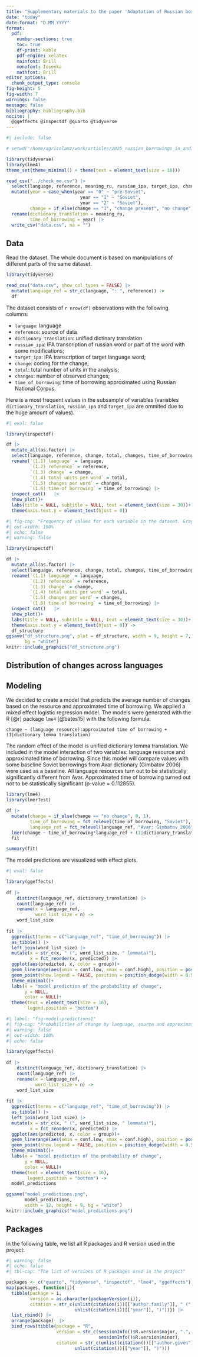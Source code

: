 ```yaml
---
title: "Supplementary materials to the paper 'Adaptation of Russian borrowings in Andic languages'"
date: "today"
date-format: "D.MM.YYYY"
format:
  pdf:
    number-sections: true
    toc: true
    df-print: kable
    pdf-engine: xelatex
    mainfont: Brill
    monofont: Iosevka
    mathfont: Brill
editor_options: 
  chunk_output_type: console
fig-height: 5
fig-width: 7
warnings: false
message: false
bibliography: bibliography.bib
nocite: |
  @ggeffects @inspectdf @quarto @tidyverse
---
```


```r
#| include: false

# setwd("/home/agricolamz/work/articles/2025_russian_borrowings_in_andi_with_Vika_Chiara/supplement")

library(tidyverse)
library(lme4)
theme_set(theme_minimal() + theme(text = element_text(size = 16)))

read_csv("../check_me.csv") |> 
  select(language, reference, meaning_ru, russian_ipa, target_ipa, change, total, changes, year) |>
  mutate(year = case_when(year == "0" ~ "pre-Soviet",
                            year == "1" ~ "Soviet",
                            year == "2" ~ "Soviet"),
         change = if_else(change == "1", "change present", "no change")) |> 
  rename(dictionary_translation = meaning_ru, 
         time_of_borrowing = year) |> 
  write_csv("data.csv", na = "")
```


## Data

Read the dataset. The whole document is based on manipulations of different parts of the same dataset.

```r
library(tidyverse)

read_csv("data.csv", show_col_types = FALSE) |> 
  mutate(language_ref = str_c(language, ": ", reference)) ->
  df
```

The dataset consists of `r nrow(df)` observations with the following columns:

- `language`: language
- `reference`: source of data
- `dictionary_translation`: unified dictinary translation 
- `russian_ipa`: IPA transcription of russian word or part of the word with some modifications;
- `target_ipa`: IPA transcription of target language word;
- `change`: coding for the change;
- `total`: total number of units in the analysis;
- `changes`: number of observed changes;
- `time_of_borrowing`: time of borrowing approximated using Russian National Corpus.

Here is a most frequent values in the subsample of variables (variables `dictionary_translation`, `russian_ipa` and `target_ipa` are ommited due to the huge amount of values).

```r
#| eval: false

library(inspectdf)

df |> 
  mutate_all(as.factor) |> 
  select(language, reference, change, total, changes, time_of_borrowing) |> 
  rename(`(1.1) language` = language,
         `(1.2) reference` = reference,
         `(1.3) change` = change,
         `(1.4) total units per word` = total,
         `(1.5) changes per word` = changes,
         `(1.6) time of borrowing` = time_of_borrowing) |> 
  inspect_cat()   |> 
  show_plot()+
  labs(title = NULL, subtitle = NULL, text = element_text(size = 30))+
  theme(axis.text.y = element_text(hjust = 0))
```

```r
#| fig-cap: "Frequency of values for each variable in the dataset. Gray segments are missing values."
#| out-width: 100%
#| echo: false
#| warning: false

library(inspectdf)

df |> 
  mutate_all(as.factor) |> 
  select(language, reference, change, total, changes, time_of_borrowing) |> 
  rename(`(1.1) language` = language,
         `(1.2) reference` = reference,
         `(1.3) change` = change,
         `(1.4) total units per word` = total,
         `(1.5) changes per word` = changes,
         `(1.6) time of borrowing` = time_of_borrowing) |> 
  inspect_cat()   |> 
  show_plot()+
  labs(title = NULL, subtitle = NULL, text = element_text(size = 30))+
  theme(axis.text.y = element_text(hjust = 0)) ->
  df_structure
ggsave("df_structure.png", plot = df_structure, width = 9, height = 7, 
       bg = "white")
knitr::include_graphics("df_structure.png")
```

## Distribution of changes across languages

## Modeling {#sec-modeling}

We decided to create a model that predicts the average number of changes based on the resource and approximated time of borrowing. We applied a mixed effect logistic regression model. The models were generated with the R [@r] package `lme4` [@bates15] with the following formula:

```
change ~ (language resource):approximated time of borrowing + (1|dictionary lemma translation)
```

The random effect of the model is unified dictionary lemma translation. We included in the model interaction of two variables: language resource and approximated time of borrowing. Since this model will compare values with some baseline Soviet borrowings from Avar dictionary (Gimbatov 2006) were used as a baseline. All language resources turn out to be statistically significantly different from Avar. Approximated time of borrowing turned out not to be statistically significant (p-value = 0.112855).

```r
library(lme4)
library(lmerTest)

df |> 
  mutate(change = if_else(change == "no change", 0, 1),
         time_of_borrowing = fct_relevel(time_of_borrowing, "Soviet"),
         language_ref = fct_relevel(language_ref, "Avar: Gimbatov 2006")) |> 
  lmer(change ~ time_of_borrowing*language_ref + (1|dictionary_translation), data = _) ->
  fit

summary(fit)
```

The model predictions are visualized with effect plots.

```r
#| eval: false

library(ggeffects)
  
df |> 
    distinct(language_ref, dictionary_translation) |> 
    count(language_ref) |> 
    rename(x = language_ref,
           word_list_size = n) ->
    word_list_size
  
fit |> 
  ggpredict(terms = c("language_ref", "time_of_borrowing")) |> 
  as_tibble() |>
  left_join(word_list_size) |> 
  mutate(x = str_c(x, " (", word_list_size, " lemmata)"),
         x = fct_reorder(x, predicted)) |> 
  ggplot(aes(predicted, x, color = group))+
  geom_linerange(aes(xmin = conf.low, xmax = conf.high), position = position_dodge(width = 0.5)) +
  geom_point(show.legend = FALSE, position = position_dodge(width = 0.5))+
  theme_minimal()+
  labs(x = "model prediction of the probability of change", 
       y = NULL,
       color = NULL)+
  theme(text = element_text(size = 16),
        legend.position = "bottom")
```

```r
#| label: "fig-model-predictions1"
#| fig-cap: "Probabilities of change by language, source and approximated time of borrowing"
#| warning: false
#| out-width: 100%
#| echo: false

library(ggeffects)
  
df |> 
    distinct(language_ref, dictionary_translation) |> 
    count(language_ref) |> 
    rename(x = language_ref,
           word_list_size = n) ->
    word_list_size
  
fit |> 
  ggpredict(terms = c("language_ref", "time_of_borrowing")) |> 
  as_tibble() |>
  left_join(word_list_size) |> 
  mutate(x = str_c(x, " (", word_list_size, " lemmata)"),
         x = fct_reorder(x, predicted)) |> 
  ggplot(aes(predicted, x, color = group))+
  geom_linerange(aes(xmin = conf.low, xmax = conf.high), position = position_dodge(width = 0.5)) +
  geom_point(show.legend = FALSE, position = position_dodge(width = 0.5))+
  theme_minimal()+
  labs(x = "model prediction of the probability of change", 
       y = NULL,
       color = NULL)+
  theme(text = element_text(size = 16),
        legend.position = "bottom") ->
  model_predictions

ggsave("model_predictions.png", 
       model_predictions,
       width = 12, height = 9, bg = "white")
knitr::include_graphics("model_predictions.png")
```

## Packages

In the following table, we list all R packages and R version used in the project:

```r
#| warning: false
#| echo: false
#| tbl-cap: "The list of versions of R packages used in the project"

packages <- c("quarto", "tidyverse", "inspectdf", "lme4", "ggeffects")
map(packages, function(i){
  tibble(package = i,
         version = as.character(packageVersion(i)),
         citation = str_c(unlist(citation(i))[["author.family"]], " (",
                          unlist(citation(i))[["year"]], ")"))}) |> 
  list_rbind() |> 
  arrange(package)  |> 
  bind_rows(tibble(package = "R",
                   version = str_c(sessionInfo()$R.version$major, ".",
                                   sessionInfo()$R.version$minor),
                   citation = str_c(unlist(citation())[["author.given"]], " (",
                          unlist(citation())[["year"]], ")")))
```
